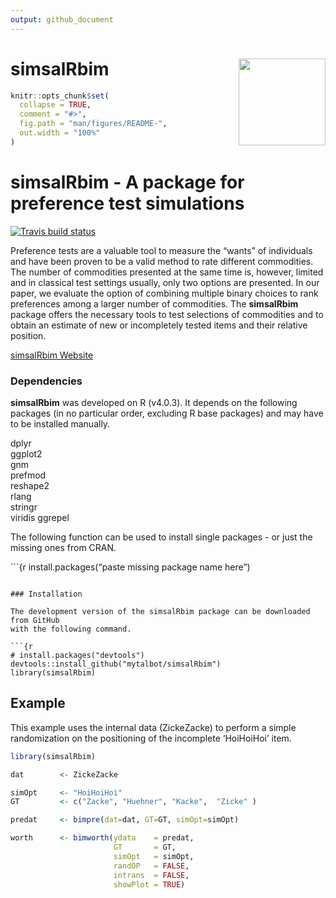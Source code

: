 ```yaml
---
output: github_document
---
```


<!-- README.md is generated from README.Rmd. Please edit that file -->

# simsalRbim <img src='man/figures/logo.png' align="right" height="139" />

```r
knitr::opts_chunk$set(
  collapse = TRUE,
  comment = "#>",
  fig.path = "man/figures/README-",
  out.width = "100%"
)
```

# simsalRbim - A package for preference test simulations

<!-- badges: start -->
[![Travis build status](https://travis-ci.org/mytalbot/simsalRbim.svg?branch=main)](https://travis-ci.org/r-lib/usethis)
<!-- badges: end -->

Preference tests are a valuable tool to measure the "wants" of individuals and 
have been proven to be a valid method to rate different commodities. The number
of commodities presented at the same time is, however, limited and in classical
test settings usually, only two options are presented. In our paper, we 
evaluate the option of combining multiple binary choices to rank preferences 
among a larger number of commodities. The **simsalRbim** package offers the 
necessary tools to test selections of commodities and to obtain an estimate of 
new or incompletely tested items and their relative position. 

[simsalRbim Website](https://talbotsr.com/simsalRbim/index.html)


### Dependencies

**simsalRbim** was developed on R (v4.0.3). It depends on the following
packages (in no particular order, excluding R base packages) and may have to 
be installed manually. 

dplyr  
ggplot2  
gnm  
prefmod  
reshape2  
rlang  
stringr  
viridis
ggrepel

The following function can be used to install single packages - or just
the missing ones from CRAN.  

```{r
install.packages("paste missing package name here")

```

### Installation

The development version of the simsalRbim package can be downloaded from GitHub
with the following command.

```{r
# install.packages("devtools")
devtools::install_github("mytalbot/simsalRbim")
library(simsalRbim)
```
 
## Example

This example uses the internal data (ZickeZacke) to perform a simple
randomization on the positioning of the incomplete 'HoiHoiHoi' item. 

```r
library(simsalRbim)

dat        <- ZickeZacke

simOpt     <- "HoiHoiHoi"
GT         <- c("Zacke", "Huehner", "Kacke",  "Zicke" )

predat     <- bimpre(dat=dat, GT=GT, simOpt=simOpt)

worth      <- bimworth(ydata    = predat,
                       GT       = GT,
                       simOpt   = simOpt,
                       randOP   = FALSE,
                       intrans  = FALSE,
                       showPlot = TRUE)
```



